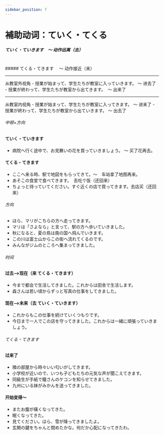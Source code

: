 ```yaml
---
sidebar_position: 7
---
```


# 補助动词：ていく・てくる


##### ていく・ていきます　～ 动作远离（去）
<br/>
##### てくる・てきます  　～ 动作接近（来）
<br/>

<Hr>从教室外视角</Hr>
- 授業が始まって、学生たちが教室に<Hb>入っていきます</Hb>。 ～ 进去了
- 授業が終わって、学生たちが教室から<Hb>出てきます</Hb>。　～ 出来了

<Hr>从教室内视角</Hr>
- 授業が始まって、学生たちが教室に<Hb>入ってきます</Hb>。 ～ 进来了
- 授業が終わって、学生たちが教室から<Hb>出ていきます</Hb>。 ～ 出去了

###### 中顿+方向

#### ていく・ていきます
- 病院へ行く途中で、お見舞いの花を<Hb>買っていきましょう</Hb>。 ～ 买了花再去。

#### てくる・てきます
- ここへ来る時、駅で地図を<Hb>もらってきて</Hb>。〜　车站拿了地图再来。
- あそこの食堂で<Hb>食べてきます</Hb>。　去吃个饭（还回来）
- ちょっと待っていてください。すぐ近くの店で<Hb>買ってきます</Hb>。去店买（还回来） 

###### 方向
- ほら、マリがこちらの方へ走っ<Hb>てきます</Hb>。
- マリは「さよなら」と言って、駅の方へ歩いて<Hb>いきました</Hb>。
- 秋になると、夏の鳥は南の国へ飛ん<Hb>でいきます</Hb>。
- この川は富士山からこの街へ<Hb>流れてくる</Hb>のです。
- みんながジムのところへ集まっ<Hb>てきました</Hb>。

###### 时间
#### 过去—>现在（来 てくる・てきます）
- 今まで都会で生活し<Hb>てきました</Hb>。これからは田舎で生活します。
- 森さんは若い頃からずっと写真の仕事をし<Hb>てきました</Hb>。

#### 现在—>未来（去 ていく・ていきます）
- これからもこの仕事を続け<Hb>ていく</Hb>つもりです。
- 今日まで一人でこの店を守っ<Hb>てきました</Hb>。これからは一緒に頑張っ<Hb>ていきましょう</Hb>。

###### てくる・てきます

#### 过来了
- 隣の部屋から時々いい匂いが<Hb>してきます</Hb>。
- 小学校が近いので、いつも子どもたちの元気な声が<Hb>聞こえてきます</Hb>。
- 同級生が手紙で瞳さんのケコンを<Hb>知らせてきました</Hb>。
- 九州にいる妹がみかんを<Hb>送ってきました</Hb>。

#### 开始变得～
- またお腹が痛く<Hb>なってきた</Hb>。
- 眠く<Hb>なってきた</Hb>。
- 見てください。ほら、雪が<Hb>降ってきました</Hb>よ。
- 玄関の鍵をちゃんと閉めたかな。何だか心配に<Hb>なってきた</Hb>わ。